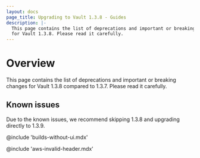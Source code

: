 ```yaml
---
layout: docs
page_title: Upgrading to Vault 1.3.8 - Guides
description: |-
  This page contains the list of deprecations and important or breaking changes
  for Vault 1.3.8. Please read it carefully.
---
```


# Overview

This page contains the list of deprecations and important or breaking changes
for Vault 1.3.8 compared to 1.3.7. Please read it carefully.

## Known issues

Due to the known issues, we recommend skipping 1.3.8 and upgrading directly to 1.3.9.

@include 'builds-without-ui.mdx'

@include 'aws-invalid-header.mdx'
